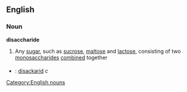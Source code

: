 ==English==
===Noun===
'''disaccharide'''
{{wikipedia}}
#{{chemistry}} Any [[sugar]], such as [[sucrose]], [[maltose]] and [[lactose]], consisting of two [[monosaccharide]]s [[combine]]d together

===={{trans}}====
*{{sv}}: [[disackarid]] ''c''

[[Category:English nouns]]
